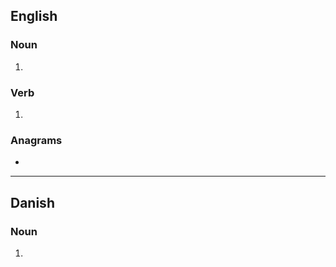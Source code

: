 ==English==

===Noun===
{{head|en|noun plural form}}

# {{plural of|garner|lang=en}}

===Verb===
{{head|en|verb form}}

# {{en-third-person singular of|garner}}

===Anagrams===
* {{anagrams|en|a=aegnrrs|Garrens|Graners|Rangers|rangers}}

----

==Danish==

===Noun===
{{head|da|noun form|g=n}}

# {{inflection of|da|garn||indef|gen|p}}